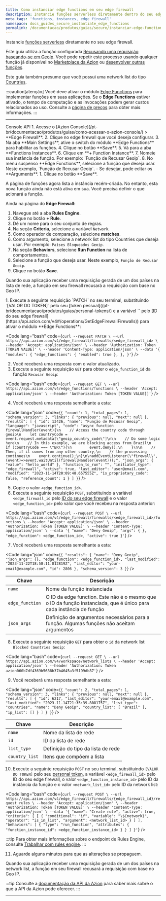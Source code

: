 ```yaml
---
title: Como instanciar edge functions em seu edge firewall
description: Instancie funções serverless diretamente dentro do seu edge firewall.
meta_tags: 'functions, instances, edge firewall'
namespace: docs_guides_secure_instantiate_edge_functions
permalink: /documentacao/produtos/guias/secure/instanciar-edge-functions/
---
```



Instancie [funções serverless](/pt-br/documentacao/produtos/secure/edge-firewall/edge-functions-instances/) diretamente no seu edge firewall.

Este guia utiliza a função configurada [Recusando uma requisição baseando⁠-⁠se em Geoip](/pt-br/documentacao/produtos/edge-application/edge-functions/javascript-examples/deny-request/). Você pode repetir este processo usando qualquer função já disponível no [Marketplace da Azion](/pt-br/documentacao/produtos/marketplace/) ou [desenvolver outras funções](/pt-br/documentacao/produtos/guias/edge-functions/api-builder/).

Este guia também presume que você possui uma network list do tipo [Countries](/pt-br/documentacao/produtos/secure/edge-firewall/network-layer-protection/network-lists/#tipos-de-network-lists).

:::caution[atenção]
Você deve ativar o módulo [Edge Functions](/pt-br/documentacao/produtos/secure/edge-firewall/edge-functions/) para implementar funções em suas aplicações. Se o **Edge Functions** estiver ativado, o tempo de computação e as invocações podem gerar custos relacionados ao uso. Consulte a [página de preços](/pt-br/documentacao/produtos/precos/) para obter mais informações.
:::

---

<Tabs client:visible>
    <Fragment slot="tab.console">Console</Fragment>
    <Fragment slot="tab.api">API</Fragment>

<Fragment slot="panel.console">
1. Acesse o [Azion Console](/pt-br/documentacao/produtos/guias/como-acessar-o-azion-console/) > **Edge Firewall**.
2. Clique no edge firewall que você deseja configurar.
3. Na aba **Main Settings**, ative o switch do módulo **Edge Functions** para habilitar as funções.
4. Clique no botão **Save**.
5. Vá para a aba **Functions Instances**.
6. Clique em **+ Function Instance**.
7. Nomeie sua instância de função. Por exemplo: `Função de Recusar Geoip`.
8. No menu suspenso **Edge Functions**, selecione a função que deseja usar. Neste exemplo, `Função de Recusar Geoip`.
- Se desejar, pode editar os **Arguments**.
1. Clique no botão **Save**.

A página de funções agora lista a instância recém-criada. No entanto, esta nova função ainda não está ativa em sua. Você precisa definir o que acionará a função.

Ainda na página do **Edge Firewall**:

1. Navegue até a aba **Rules Engine**.
2. Clique no botão **+ Rule**.
3. Dê um nome para o seu conjunto de regras.
4. Na seção **Criteria**, selecione a variável `Network`.
5. Como operador de comparação, selecione **matches**.
6. Como argumento, selecione a network list do tipo Countries que deseja usar. Por exemplo: `Países Bloqueados Geoip`.
7. Na seção **Behaviors**, selecione **Run Function** na lista de comportamentos.
8. Selecione a função que deseja usar. Neste exemplo, `Função de Recusar Geoip`.
9. Clique no botão **Save**.

Quando sua aplicação receber uma requisição gerada de um dos países na lista de rede, a função em seu firewall recusará a requisição com base no Geo IP.
</Fragment>

<Fragment slot="panel.api">
1. Execute a seguinte requisição `PATCH` no seu terminal, substituindo `[VALOR DO TOKEN]` pelo seu [token pessoal](/pt-br/documentacao/produtos/guias/personal-tokens/) e a variável `<edge_firewall_id>` pelo [ID do seu edge firewall](https://api.azion.com/v4#/operations/GetEdgeFirewallFirewalls)) para ativar o módulo **Edge Functions**:

<Code lang="bash" code={`
curl --request PATCH \
  --url https://api.azion.com/v4/edge_firewall/firewalls/<edge_firewall_id> \
  --header 'Accept: application/json' \
  --header 'Authorization: Token [TOKEN VALUE]' \
  --header 'Content-Type: application/json' \
  --data '{
    "modules": {
      "edge_functions": { "enabled": true },
    },
  }'
`} />


2. Você receberá uma resposta com o valor atualizado.
3. Execute a seguinte requisição `GET` para obter o `edge_function_id` da função `Recusar Geoip`:

<Code lang="bash" code={`
curl --request GET \
  --url https://api.azion.com/v4/edge_functions/functions \
  --header 'Accept: application/json' \
  --header 'Authorization: Token [TOKEN VALUE]]'
`} />


4. Você receberá uma resposta semelhante a esta:

<Code lang="json" code={`
{
  "count": 1,
  "total_pages": 1,
  "schema_version": 3,
  "links": {
    "previous": null,
    "next": null
  },
  "results": [
    {
      "id": 13426,
      "name": "Função de Recusar Geoip",
      "language": "javascript",
      "code": "async function firewallHandler(event){\n    // Access the country code through geoip\n    let countryCode = event.request.metadata[\"geoip_country_code\"]\n\n    // Do some logic here\n    // In this example, we are blocking access from Brazil\n    if (countryCode === \"BR\"){\n        event.deny();\n    }\n\n    // Then, if it comes from any other country,\n    // the processing continues\n    event.continue();\n}\n\naddEventListener(\"firewall\", (event)=>event.waitUntil(firewallHandler(event)));",
      "json_args": {
        "value": "hello_world"
      },
      "function_to_run": "",
      "initiator_type": "edge_firewall",
      "active": true,
      "last_editor": "user@email.com",
      "modified": "2023-11-14T20:09:48.657555Z",
      "is_proprietary_code": false,
      "reference_count": 1
    }
  ]
}
`} />

5. Copie o valor `<edge_function_id>`.
6. Execute a seguinte requisição `POST`, substituindo a variável `<edge_firewall_id` pelo [ID do seu edge firewall](https://api.azion.com/#015cb4a3-8fa2-4625-9792-2cc271e184eb) e o valor `<edge_function_id>` pelo valor que você recebeu na resposta anterior:

<Code lang="bash" code={`
curl --request POST \
  --url https://api.azion.com/v4/edge_firewall/firewalls/<edge_firewall_id>/functions \
  --header 'Accept: application/json' \
  --header 'Authorization: Token [TOKEN VALUE]' \
  --header 'Content-Type: application/json' \
  --data '{
  "name": "Deny Geoip",
  "args": {
  },
  "edge_function": <edge_function_id>,
  "active": true
}'
`} />

7. Você receberá uma resposta semelhante a esta:

<Code lang="json" code={`
{
  "results": {
    "name": "Deny Geoip",
    "json_args": {},
    "edge_function": <edge_function_id>,
    "last_modified": "2023-11-22T18:50:11.812819Z",
    "last_editor": "your-email@example.com",
    "id": 2806
  },
  "schema_version": 3
}
`} />

| Chave | Descrição |
| --- | ----------- |
| `name` | Nome da função instanciada |
| `edge_function` | O ID da edge function. Este não é o mesmo que o ID da função instanciada, que é único para cada instância de função |
| `json_args` | Definição de argumentos necessários para a função. Algumas funções não aceitam argumentos |

8. Execute a seguinte requisição `GET` para obter o `id` da network list `Blocked Countries Geoip`:

<Code lang="bash" code={`
curl --request GET \
  --url https://api.azion.com/v4/workspace/network_lists \
  --header 'Accept: application/json' \
  --header 'Authorization: Token azion060b7df4369b5688b37b4645a3f5199db87'
`} />

9. Você receberá uma resposta semelhante a esta:

<Code lang="json" code={`
{
  "count": 2,
  "total_pages": 1,
  "schema_version": 3,
  "links": {
    "previous": null,
    "next": null
  },
  "results": [
    {
      "id": 6217,
      "last_editor": "your-email@example.com",
      "last_modified": "2023-11-14T21:35:39.808175Z",
      "list_type": "countries",
      "name": "Deny Geoip",
      "country_list": [
        "Brazil"
      ],
      "ip_list": []
    }
  ]
}
}
`} />


| Chave | Descrição |
| --- | ----------- |
| `name` | Nome da lista de rede |
| `id` | ID da lista de rede |
| `list_type` | Definição do tipo da lista de rede |
| `country_list` | Itens que compõem a lista |

10. Execute a seguinte requisição `POST` no seu terminal, substituindo `[VALOR DO TOKEN]` pelo seu [personal token](/pt-br/documentacao/produtos/guias/personal-tokens/), a variável `<edge_firewall_id>` pelo ID do seu edge firewall, o valor `<edge_function_instance_id>` pelo ID da instância da função e o valor `<network_list_id>` pelo ID da network list:

<Code lang="bash" code={`
curl --request POST \
  --url https://api.azion.com/v4/edge_firewall/firewalls/{edge_firewall_id}/request_rules \
  --header 'Accept: application/json' \
  --header 'Authorization: Token [TOKEN VALUE]' \
  --header 'Content-Type: application/json' \
  --data '{
    "name": "Create rule",
    "active": true,
    "criteria": [
      [
        {
          "conditional": "if",
          "variable": "\${network}",
          "operator": "is_in_list",
          "argument": <network_list_id>
        }
      ]
    ],
    "behaviors": [
      {
        "type": "run_function",
        "attributes": {
          "function_instance_id": <edge_function_instance_id>
        }
      }
    ]
  }'
`} />

:::tip
Para obter mais informações sobre o endpoint de Rules Engine, consulte [Trabalhar com rules engine](/pt-br/documentacao/produtos/guias/secure/trabalhar-com-rules-engine/).
:::


11. Aguarde alguns minutos para que as alterações se propaguem.

Quando sua aplicação receber uma requisição gerada de um dos países na network list, a função em seu firewall recusará a requisição com base no Geo IP.

:::tip
Consulte a [documentação da API da Azion](https://api.azion.com/) para saber mais sobre o que a API da Azion pode oferecer.
:::
</Fragment>

</Tabs>

---

